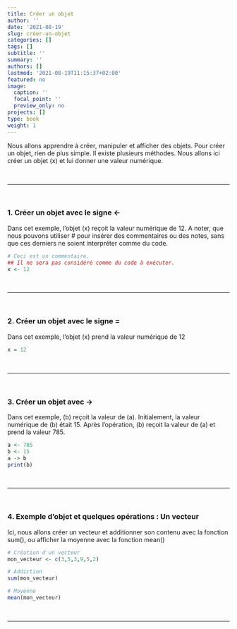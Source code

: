 ```yaml
---
title: Créer un objet
author: ''
date: '2021-08-19'
slug: créer-un-objet
categories: []
tags: []
subtitle: ''
summary: ''
authors: []
lastmod: '2021-08-19T11:15:37+02:00'
featured: no
image:
  caption: ''
  focal_point: ''
  preview_only: no
projects: []
type: book
weight: 1
---
```


Nous allons apprendre à créer, manipuler et afficher des objets. Pour créer un objet, rien de plus simple. Il existe plusieurs méthodes. Nous allons ici créer un objet (x) et lui donner une valeur numérique.

<br>
<hr>
<br>

### 1. Créer un objet avec le signe <-
Dans cet exemple, l'objet (x) reçoit la valeur numérique de 12. A noter, que nous pouvons utiliser # pour insérer des commentaires ou des notes, sans que ces derniers ne soient interpréter comme du code.
```r
# Ceci est un commentaire. 
## Il ne sera pas considéré comme du code à exécuter.
x <- 12
```


<br>
<hr>
<br>

### 2. Créer un objet avec le signe =
Dans cet exemple, l'objet (x) prend la valeur numérique de 12
```r
x = 12
```


<br>
<hr>
<br>

### 3. Créer un objet avec ->
Dans cet exemple, (b) reçoit la valeur de (a). Initialement, la valeur numérique de (b) était 15. Après l'opération, (b) reçoit la valeur de (a) et prend la valeur 785.
```r
a <- 785
b <- 15
a -> b
print(b)
```


<br>
<hr>
<br>

### 4. Exemple d'objet et quelques opérations : Un vecteur
Ici, nous allons créer un vecteur et additionner son contenu avec la fonction sum(), ou afficher la moyenne avec la fonction mean()

```r

# Création d'un vecteur
mon_vecteur <- c(3,5,3,9,5,2)

# Addiction
sum(mon_vecteur)

# Moyenne
mean(mon_vecteur)

```

<br>
<hr>
<br>

